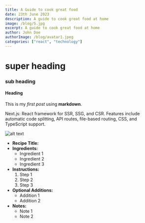 ```yaml
---
title: A Guide to cook great food
date: 23th June 2023
description: A guide to cook great food at home
image: /blog/5.jpg
excerpt: A guide to cook great food at home
author: John Doe
authorImage: /blog/avatar1.jpeg
categories: ["react", "technology"]
---
```

# super heading
### sub heading
#### Heading

This is my *first post* using **markdown**.

Next.js: React framework for SSR, SSG, and CSR. Features include automatic code splitting, API routes, file-based routing, CSS, and TypeScript support.

![alt text](https://images.pexels.com/photos/756861/pexels-photo-756861.jpeg "Title")

- **Recipe Title:** 
- **Ingredients:**
  - Ingredient 1
  - Ingredient 2
  - Ingredient 3
- **Instructions:**
  1. Step 1
  2. Step 2
  3. Step 3
- **Optional Additions:**
  - Addition 1
  - Addition 2
- **Notes:**
  - Note 1
  - Note 2